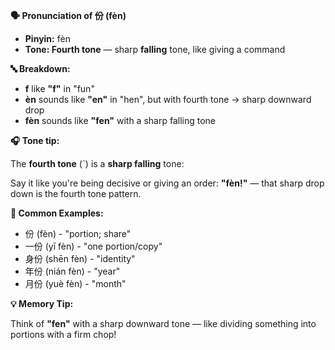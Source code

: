 **🗣️ Pronunciation of 份 (fèn)**

- **Pinyin:** fèn
- **Tone: Fourth tone** — sharp **falling** tone, like giving a command

**🔤 Breakdown:**

- **f** like **"f"** in "fun"
- **èn** sounds like **"en"** in "hen", but with fourth tone → sharp downward drop
- **fèn** sounds like **"fen"** with a sharp falling tone

**🎧 Tone tip:**

The **fourth tone** (ˋ) is a **sharp falling** tone:

Say it like you're being decisive or giving an order: **"fèn!"** — that sharp drop down is the
fourth tone pattern.

**📝 Common Examples:**

- 份 (fèn) - "portion; share"
- 一份 (yī fèn) - "one portion/copy"
- 身份 (shēn fèn) - "identity"
- 年份 (nián fèn) - "year"
- 月份 (yuè fèn) - "month"

**💡 Memory Tip:**

Think of **"fen"** with a sharp downward tone — like dividing something into portions with a firm
chop!
